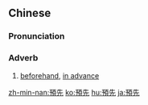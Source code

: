 {{also|预先}}
==Chinese==
{{zh-forms|s=预先}}

===Pronunciation===
{{zh-pron
|m=yùxiān
|c=jyu6 sin1
|mn=qz:īr-sian/tp,xm:ū-sian/kh,zz:ī-sian/qz:īr-suiⁿ/xm:ū-seng
|cat=adv
}}

===Adverb===
{{zh-adv}}
# [[beforehand]], [[in advance]]

[[zh-min-nan:預先]]
[[ko:預先]]
[[hu:預先]]
[[ja:預先]]